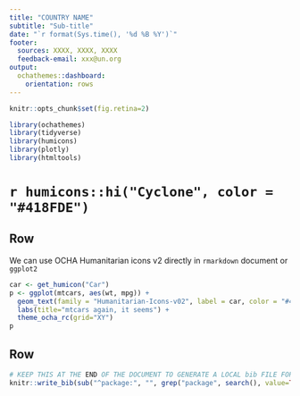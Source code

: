 ```yaml
---
title: "COUNTRY NAME"
subtitle: "Sub-title"
date: "`r format(Sys.time(), '%d %B %Y')`"
footer:
  sources: XXXX, XXXX, XXXX
  feedback-email: xxx@un.org
output:
  ochathemes::dashboard:
    orientation: rows
---
```


```r
knitr::opts_chunk$set(fig.retina=2)
```

```r
library(ochathemes)
library(tidyverse)
library(humicons)
library(plotly)
library(htmltools)
```

`r humicons::hi("Cyclone", color = "#418FDE")`
================================================================================

Row
-----------------------------------------------------------------------

We can use OCHA Humanitarian icons v2 directly in `rmarkdown` document or `ggplot2`


```r
car <- get_humicon("Car")
p <- ggplot(mtcars, aes(wt, mpg)) +
  geom_text(family = "Humanitarian-Icons-v02", label = car, color = "#418FDE") +
  labs(title="mtcars again, it seems") +
  theme_ocha_rc(grid="XY")
p
```

Row
-----------------------------------------------------------------------

```r
# KEEP THIS AT THE END OF THE DOCUMENT TO GENERATE A LOCAL bib FILE FOR PKGS USED
knitr::write_bib(sub("^package:", "", grep("package", search(), value=TRUE)), file='skeleton.bib')
```
